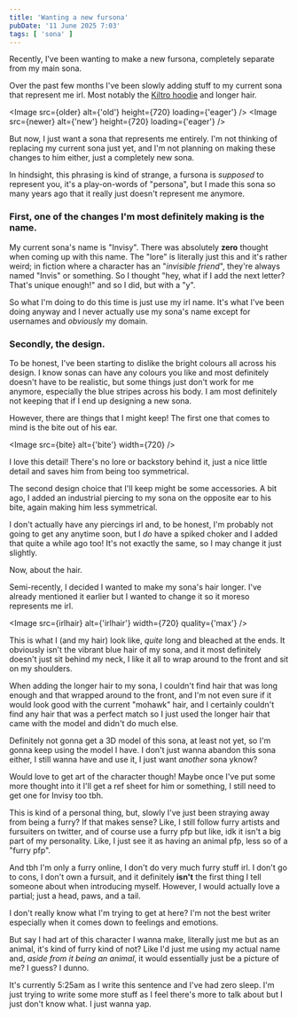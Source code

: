 ```yaml
---
title: 'Wanting a new fursona'
pubDate: '11 June 2025 7:03'
tags: [ 'sona' ]
---
```


Recently, I've been wanting to make a new fursona, completely separate from my main sona.

Over the past few months I've been slowly adding stuff to my current sona that represent me irl.
Most notably the [Kiltro hoodie](https://kiltro-music.myshopify.com/products/pre-order-cincinero-hooded-sweatshirt-black) and longer hair.

<Image src={older} alt={'old'} height={720} loading={'eager'} />
<Image src={newer} alt={'new'} height={720} loading={'eager'} />

But now, I just want a sona that represents me entirely. I'm not thinking of replacing my current sona just yet, and I'm not planning on making these changes to him either, just a completely new sona.

In hindsight, this phrasing is kind of strange, a fursona is *supposed* to represent you, it's a play-on-words of "persona", but I made this sona so many years ago that it really just doesn't represent me anymore.

### First, one of the changes I'm most definitely making is the name.

My current sona's name is "Invisy". There was absolutely **zero** thought when coming up with this name.
The "lore" is literally just this and it's rather weird; in fiction where a character has an "*invisible friend*", they're always named "Invis" or something. So I thought "hey, what if I add the next letter? That's unique enough!" and so I did, but with a "y".

So what I'm doing to do this time is just use my irl name. It's what I've been doing anyway and I never actually use my sona's name except for usernames and *obviously* my domain.

### Secondly, the design.

To be honest, I've been starting to dislike the bright colours all across his design. I know sonas can have any colours you like and most definitely doesn't have to be realistic, but some things just don't work for me anymore, especially the blue stripes across his body. I am most definitely not keeping that if I end up designing a new sona.

However, there are things that I might keep! The first one that comes to mind is the bite out of his ear.

<Image src={bite} alt={'bite'} width={720} />

I love this detail! There's no lore or backstory behind it, just a nice little detail and saves him from being too symmetrical.

The second design choice that I'll keep might be some accessories.
A bit ago, I added an industrial piercing to my sona on the opposite ear to his bite, again making him less symmetrical.

I don't actually have any piercings irl and, to be honest, I'm probably not going to get any anytime soon, but I *do* have a spiked choker and I added that quite a while ago too! It's not exactly the same, so I may change it just slightly.

<div class='gap' />

Now, about the hair.

Semi-recently, I decided I wanted to make my sona's hair longer. I've already mentioned it earlier but I wanted to change it so it moreso represents me irl.

<Image src={irlhair} alt={'irlhair'} width={720} quality={'max'} />

This is what I (and my hair) look like, *quite* long and bleached at the ends. It obviously isn't the vibrant blue hair of my sona, and it most definitely doesn't just sit behind my neck, I like it all to wrap around to the front and sit on my shoulders.

When adding the longer hair to my sona, I couldn't find hair that was long enough and that wrapped around to the front, and I'm not even sure if it would look good with the current "mohawk" hair, and I certainly couldn't find any hair that was a perfect match so I just used the longer hair that came with the model and didn't do much else.

<div class='gap' />

Definitely not gonna get a 3D model of this sona, at least not yet, so I'm gonna keep using the model I have. I don't just wanna abandon this sona either, I still wanna have and use it, I just want *another* sona yknow?

Would love to get art of the character though! Maybe once I've put some more thought into it I'll get a ref sheet for him or something, I still need to get one for Invisy too tbh.

<div class='gap' />

This is kind of a personal thing, but, slowly I've just been straying away from being a furry? If that makes sense?
Like, I still follow furry artists and fursuiters on twitter, and of course use a furry pfp but like, idk it isn't a big part of my personality. Like, I just see it as having an animal pfp, less so of a "furry pfp".

And tbh I'm only a furry online, I don't do very much furry stuff irl. I don't go to cons, I don't own a fursuit, and it definitely **isn't** the first thing I tell someone about when introducing myself. However, I would actually love a partial; just a head, paws, and a tail.

<div class='gap' />

I don't really know what I'm trying to get at here? I'm not the best writer especially when it comes down to feelings and emotions.

But say I had art of this character I wanna make, literally just me but as an animal, it's kind of furry kind of not? Like I'd just me using my actual name and, *aside from it being an animal*, it would essentially just be a picture of me? I guess? I dunno.

It's currently 5:25am as I write this sentence and I've had zero sleep. I'm just trying to write some more stuff as I feel there's more to talk about but I just don't know what. I just wanna yap.